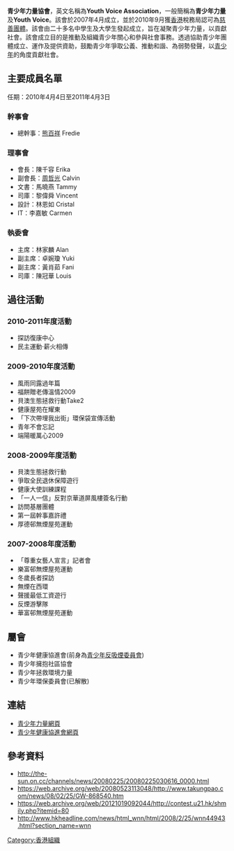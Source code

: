 '''青少年力量協會'''，英文名稱為'''Youth Voice Association'''，一般簡稱為'''青少年力量'''及'''Youth Voice'''。該會於2007年4月成立，並於2010年9月獲[[香港|香港]]稅務局認可為[[慈善團體|慈善團體]]。該會由二十多名中學生及大學生發起成立，旨在凝聚青少年力量，以貢獻社會。該會成立目的是推動及組織青少年關心和參與社會事務。透過協助青少年團體成立、運作及提供資助，鼓勵青少年爭取公義、推動和諧、為弱勢發聲，以[[青少年|青少年]]的角度貢獻社會。

==主要成員名單==

任期：2010年4月4日至2011年4月3日

===幹事會===

*總幹事：[[熊百祥|熊百祥]] Fredie

===理事會===

*會長：陳千容 Erika
*副會長：[[周哲光|周哲光]] Calvin
*文書：馬曉燕 Tammy
*司庫：黎偉舜 Vincent
*設計：林恩如 Cristal
*IT：李嘉敏 Carmen

===執委會===

*主席：林家麟 Alan
*副主席：卓婉瓊 Yuki
*副主席：黃肖茹 Fani
*司庫：陳冠華 Louis

==過往活動==

===2010-2011年度活動===

*探訪復康中心
*民主運動‧薪火相傳

===2009-2010年度活動===

*風雨同露過年篇
*福餅贈老傳溫情2009
*貝澳生態拯救行動Take2
*健康屋苑在耀東
*「下次帶埋我出街」環保袋宣傳活動
*青年不會忘記
*端陽暖萬心2009

===2008-2009年度活動===

*貝澳生態拯救行動
*爭取全民退休保障遊行
*健康大使訓練課程
*「一人一信」反對京華道屏風樓簽名行動
*訪問基層團體
*第一屆幹事嘉許禮
*厚德邨無煙屋苑運動

===2007-2008年度活動===

*「尊重女藝人宣言」記者會
*樂富邨無煙屋苑運動
*冬歲長者探訪
*無煙在西環
*聲援最低工資遊行
*反煙游擊隊
*華富邨無煙屋苑運動

==屬會==

*青少年健康協進會(前身為[[青少年反吸煙委員會|青少年反吸煙委員會]])
*青少年擁抱社區協會
*青少年拯救環境力量
*青少年環保委員會(已解散)

==連結==

*[https://web.archive.org/web/20090427110020/http://www.youthvoice.org.hk/ 青少年力量網頁]
*[https://web.archive.org/web/20091016085715/http://www.hkyah.org/ 青少年健康協進會網頁]

==參考資料==

*http://the-sun.on.cc/channels/news/20080225/20080225030616_0000.html {{Wayback|url=http://the-sun.on.cc/channels/news/20080225/20080225030616_0000.html |date=20160305070152 }}
*https://web.archive.org/web/20080523113048/http://www.takungpao.com/news/08/02/25/GW-868540.htm
*https://web.archive.org/web/20121019092044/http://contest.u21.hk/shmily.php?itemid=80
*http://www.hkheadline.com/news/html_wnn/html/2008/2/25/wnn44943.html?section_name=wnn

[[Category:香港組織|Category:香港組織]]
